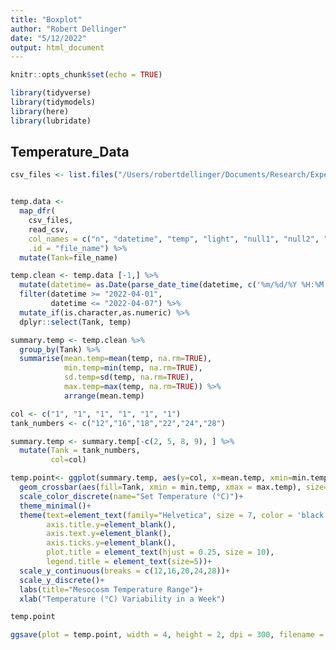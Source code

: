 ```yaml
---
title: "Boxplot"
author: "Robert Dellinger"
date: "5/12/2022"
output: html_document
---
```


```r
knitr::opts_chunk$set(echo = TRUE)

library(tidyverse)
library(tidymodels)
library(here)
library(lubridate)

```

## Temperature_Data 

```r


csv_files <- list.files("/Users/robertdellinger/Documents/Research/Experiment_Data/Temperature_Data_Prelim", pattern = ".csv", full.names = TRUE) # edit "my_directory"


temp.data <- 
  map_dfr(
    csv_files, 
    read_csv,
    col_names = c("n", "datetime", "temp", "light", "null1", "null2", "null3", "null4"),
    .id = "file_name") %>% 
  mutate(Tank=file_name)

temp.clean <- temp.data [-1,] %>% 
  mutate(datetime= as.Date(parse_date_time(datetime, c('%m/%d/%Y %H:%M:%S')))) %>% 
  filter(datetime >= "2022-04-01",
         datetime <= "2022-04-07") %>% 
  mutate_if(is.character,as.numeric) %>% 
  dplyr::select(Tank, temp) 

summary.temp <- temp.clean %>% 
  group_by(Tank) %>% 
  summarise(mean.temp=mean(temp, na.rm=TRUE),
            min.temp=min(temp, na.rm=TRUE),
            sd.temp=sd(temp, na.rm=TRUE),
            max.temp=max(temp, na.rm=TRUE)) %>% 
            arrange(mean.temp) 

col <- c("1", "1", "1", "1", "1", "1")
tank_numbers <- c("12","16","18","22","24","28")

summary.temp <- summary.temp[-c(2, 5, 8, 9), ] %>% 
  mutate(Tank = tank_numbers,
         col=col)
```


```r



temp.point<- ggplot(summary.temp, aes(y=col, x=mean.temp, xmin=min.temp, xmax=max.temp))+
  geom_crossbar(aes(fill=Tank, xmin = min.temp, xmax = max.temp), size=0.1, width=0.1)+
  scale_color_discrete(name="Set Temperature (°C)")+
  theme_minimal()+
  theme(text=element_text(family="Helvetica", size = 7, color = 'black'),
        axis.title.y=element_blank(),
        axis.text.y=element_blank(),
        axis.ticks.y=element_blank(),
        plot.title = element_text(hjust = 0.25, size = 10),
        legend.title = element_text(size=5))+
  scale_y_continuous(breaks = c(12,16,20,24,28))+
  scale_y_discrete()+
  labs(title="Mesocosm Temperature Range")+
  xlab("Temperature (°C) Variability in a Week")

temp.point

ggsave(plot = temp.point, width = 4, height = 2, dpi = 300, filename = "temp.point.png")


```



